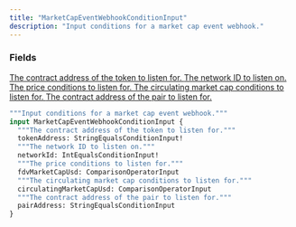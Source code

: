 ```yaml
---
title: "MarketCapEventWebhookConditionInput"
description: "Input conditions for a market cap event webhook."
---
```


### Fields

<a href="/api-reference/types/stringequalsconditioninput">
  <ResponseField name="tokenAddress" type="StringEqualsConditionInput!" required>
    The contract address of the token to listen for.
  </ResponseField>
</a>

<a href="/api-reference/types/intequalsconditioninput">
  <ResponseField name="networkId" type="IntEqualsConditionInput!" required>
    The network ID to listen on.
  </ResponseField>
</a>

<a href="/api-reference/types/comparisonoperatorinput">
  <ResponseField name="fdvMarketCapUsd" type="ComparisonOperatorInput">
    The price conditions to listen for.
  </ResponseField>
</a>

<a href="/api-reference/types/comparisonoperatorinput">
  <ResponseField name="circulatingMarketCapUsd" type="ComparisonOperatorInput">
    The circulating market cap conditions to listen for.
  </ResponseField>
</a>

<a href="/api-reference/types/stringequalsconditioninput">
  <ResponseField name="pairAddress" type="StringEqualsConditionInput">
    The contract address of the pair to listen for.
  </ResponseField>
</a>


```graphql MarketCapEventWebhookConditionInput
"""Input conditions for a market cap event webhook."""
input MarketCapEventWebhookConditionInput {
  """The contract address of the token to listen for."""
  tokenAddress: StringEqualsConditionInput!
  """The network ID to listen on."""
  networkId: IntEqualsConditionInput!
  """The price conditions to listen for."""
  fdvMarketCapUsd: ComparisonOperatorInput
  """The circulating market cap conditions to listen for."""
  circulatingMarketCapUsd: ComparisonOperatorInput
  """The contract address of the pair to listen for."""
  pairAddress: StringEqualsConditionInput
}
```
